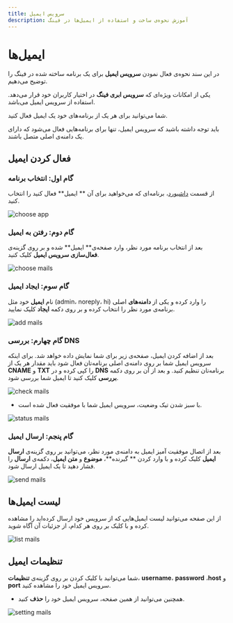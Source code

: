 ```yaml
---
title: سرویس ایمیل
description: آموزش نحوه‌ی ساخت و استفاده از ایمیل‌ها در فینگ
---
```



# ایمیل‌ها

در این سند نحوه‌ی فعال نمودن **سرویس ایمیل** برای یک برنامه ساخته شده در فینگ را توضیح می‌دهیم.

یکی از امکانات ویژه‌‌ای که **سرویس ابری فینگ** در اختیار کاربران خود قرار می‌دهد. استفاده از سرویس ایمیل می‌باشد.

شما می‌توانید برای هر یک از برنامه‌های خود یک ایمیل فعال کنید.

<Notice variant="info">
  باید توجه داشته باشید که سرویس ایمیل، تنها برای برنامه‌هایی فعال می‌شود که
  دارای یک دامنه‌ی اصلی متصل باشند.
</Notice>

## فعال کردن ایمیل

### گام اول: انتخاب برنامه

از قسمت [داشبورد](https://cloud.fing.ir)، برنامه‌ای که می‌خواهید برای آن ** ایمیل** فعال کنید را انتخاب کنید.

![choose app](/images/mails-chooseapp.jpg)

### گام دوم: رفتن به ایمیل

بعد از انتخاب برنامه مورد نظر، وارد صفحه‌ی** ایمیل** شده و بر روی گزینه‌ی **فعال‌سازی سرویس ایمیل** کلیک کنید.

![choose mails](/images/mails-choose.jpg)

### گام سوم: ایجاد ایمیل

نام **ایمیل** خود مثل (admin، noreply، hi) را وارد کرده و یکی از **دامنه‌های** اصلی برنامه‌ی مورد نظر را انتخاب کرده و بر روی دکمه **ایجاد** کلیک نمایید.

![add mails](/images/mails-add.jpg)

### گام چهارم: بررسی DNS

بعد از اضافه کردن ایمیل، صفحه‌ی زیر برای شما نمایش داده خواهد شد. برای اینکه سرویس ایمیل شما بر روی دامنه‌ی اصلی برنامه‌تان فعال شود باید مقدار هر یک از **CNAME** و **TXT** را کپی کرده و در **DNS** برنامه‌تان تنظیم کنید. و بعد از آن بر روی دکمه **بررسی** کلیک کنید تا ایمیل شما بررسی شود.

![check mails](/images/mails-check.jpg)

- با سبز شدن تیک وضعیت، سرویس ایمیل شما با موفقیت فعال شده است.

![status mails](/images/mails-status.jpg)

### گام پنجم: ارسال ایمیل

بعد از اتصال موفقیت آمیز ایمیل به دامنه‌ی مورد نظر، می‌توانید بر روی گزینه‌ی **ارسال ایمیل** کلیک کرده و با وارد کردن ** گیرنده**، **موضوع** و **متن ایمیل**، دکمه‌ی **ارسال** را فشار دهید تا یک ایمیل ارسال شود.

![send mails](/images/mails-send.jpg)

## لیست ایمیل‌ها

از این صفحه می‌توانید لیست ایمیل‌هایی که از سرویس خود ارسال کرده‌اید را مشاهده کرده و با کلیک بر روی هر کدام، از جزئیات آن آگاه شوید.

![list mails](/images/mails-list.jpg)

## تنظیمات ایمیل

شما می‌توانید با کلیک کردن بر روی گزینه‌ی **تنظیمات**، **username**، **password** ،**host** و **port** سرویس ایمیل خود را مشاهده کنید.

- همچنین می‌توانید از همین صفحه، سرویس ایمیل خود را **حذف** کنید.

![setting mails](/images/mails-setting.jpg)
